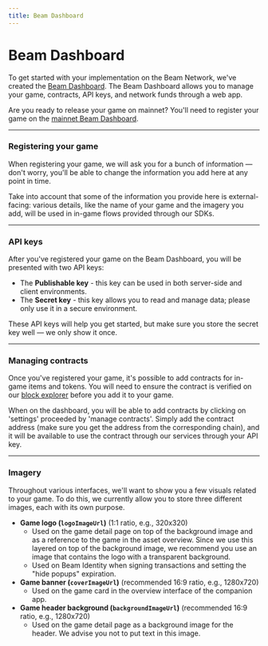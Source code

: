 ```yaml
---
title: Beam Dashboard
---
```


# Beam Dashboard

To get started with your implementation on the Beam Network, we've created the [Beam Dashboard](https://dashboard.testnet.onbeam.com). The Beam Dashboard allows you to manage your game, contracts, API keys, and network funds through a web app.

Are you ready to release your game on mainnet? You'll need to register your game on the [mainnet Beam Dashboard](https://dashboard.onbeam.com).

---

### Registering your game 

When registering your game, we will ask you for a bunch of information — don't worry, you'll be able to change the information you add here at any point in time.

Take into account that some of the information you provide here is external-facing: various details, like the name of your game and the imagery you add, will be used in in-game flows provided through our SDKs.

---

### API keys

After you've registered your game on the Beam Dashboard, you will be presented with two API keys:

- The **Publishable key** - this key can be used in both server-side and client environments.
- The **Secret key** - this key allows you to read and manage data; please only use it in a secure environment.

These API keys will help you get started, but make sure you store the secret key well — we only show it once.

---

### Managing contracts

Once you've registered your game, it's possible to add contracts for in-game items and tokens. You will need to ensure the contract is verified on our [block explorer](https://subnets-test.avax.network/beam) before you add it to your game.

When on the dashboard, you will be able to add contracts by clicking on 'settings' proceeded by 'manage contracts'. Simply add the contract address (make sure you get the address from the corresponding chain), and it will be available to use the contract through our services through your API key.

---

### Imagery

Throughout various interfaces, we'll want to show you a few visuals related to your game. To do this, we currently allow you to store three different images, each with its own purpose.

- **Game logo (`logoImageUrl`)** (1:1 ratio, e.g., 320x320)
  - Used on the game detail page on top of the background image and as a reference to the game in the asset overview. Since we use this layered on top of the background image, we recommend you use an image that contains the logo with a transparent background.
  - Used on Beam Identity when signing transactions and setting the "hide popups" expiration.
- **Game banner (`coverImageUrl`)** (recommended 16:9 ratio, e.g., 1280x720)
  - Used on the game card in the overview interface of the companion app.
- **Game header background (`backgroundImageUrl`)** (recommended 16:9 ratio, e.g., 1280x720)
  - Used on the game detail page as a background image for the header. We advise you not to put text in this image.
